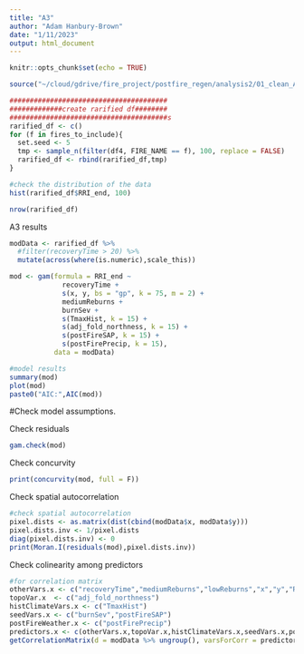 ```yaml
---
title: "A3"
author: "Adam Hanbury-Brown"
date: "1/11/2023"
output: html_document
---
```


```r
knitr::opts_chunk$set(echo = TRUE)
```

```r
source("~/cloud/gdrive/fire_project/postfire_regen/analysis2/01_clean_A2.R")
```


```r
#######################################
#############create rarified df########
#######################################s
rarified_df <- c()
for (f in fires_to_include){
  set.seed <- 5
  tmp <- sample_n(filter(df4, FIRE_NAME == f), 100, replace = FALSE)
  rarified_df <- rbind(rarified_df,tmp)
}

#check the distribution of the data
hist(rarified_df$RRI_end, 100)
```

```r
nrow(rarified_df)
```


A3 results
```r
modData <- rarified_df %>% 
  #filter(recoveryTime > 20) %>%
  mutate(across(where(is.numeric),scale_this)) 

mod <- gam(formula = RRI_end ~ 
             recoveryTime + 
             s(x, y, bs = "gp", k = 75, m = 2) +
             mediumReburns +
             burnSev +
             s(TmaxHist, k = 15) +
             s(adj_fold_northness, k = 15) +
             s(postFireSAP, k = 15) +
             s(postFirePrecip, k = 15),
           data = modData)

#model results
summary(mod)
plot(mod)
paste0("AIC:",AIC(mod))
```





#Check model assumptions.

Check residuals
```r
gam.check(mod)
```

Check concurvity
```r
print(concurvity(mod, full = F))
```


Check spatial autocorrelation
```r
#check spatial autocorrelation
pixel.dists <- as.matrix(dist(cbind(modData$x, modData$y)))
pixel.dists.inv <- 1/pixel.dists
diag(pixel.dists.inv) <- 0
print(Moran.I(residuals(mod),pixel.dists.inv))
```

Check colinearity among predictors

```r
#for correlation matrix
otherVars.x <- c("recoveryTime","mediumReburns","lowReburns","x","y","RRI_end")
topoVar.x  <- c("adj_fold_northness")
histClimateVars.x <- c("TmaxHist")
seedVars.x <- c("burnSev","postFireSAP")
postFireWeather.x <- c("postFirePrecip")
predictors.x <- c(otherVars.x,topoVar.x,histClimateVars.x,seedVars.x,postFireWeather.x)
getCorrelationMatrix(d = modData %>% ungroup(), varsForCorr = predictors.x)
```




